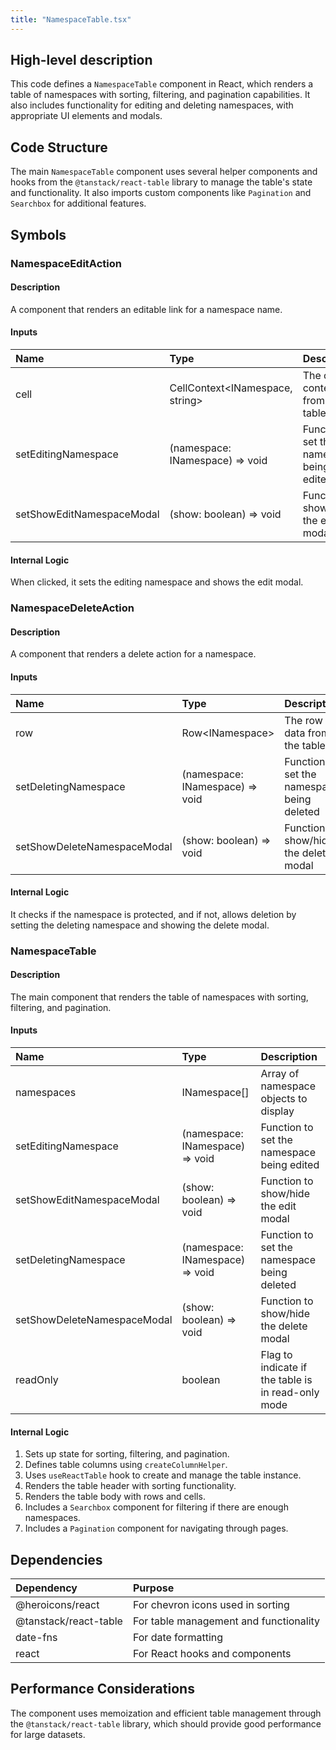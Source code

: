 ```yaml
---
title: "NamespaceTable.tsx"
---
```


## High-level description
This code defines a `NamespaceTable` component in React, which renders a table of namespaces with sorting, filtering, and pagination capabilities. It also includes functionality for editing and deleting namespaces, with appropriate UI elements and modals.

## Code Structure
The main `NamespaceTable` component uses several helper components and hooks from the `@tanstack/react-table` library to manage the table's state and functionality. It also imports custom components like `Pagination` and `Searchbox` for additional features.

## Symbols

### NamespaceEditAction
#### Description
A component that renders an editable link for a namespace name.

#### Inputs
| Name | Type | Description |
|:-----|:-----|:------------|
| cell | CellContext&lt;INamespace, string&gt; | The cell context from the table |
| setEditingNamespace | (namespace: INamespace) =&gt; void | Function to set the namespace being edited |
| setShowEditNamespaceModal | (show: boolean) =&gt; void | Function to show/hide the edit modal |

#### Internal Logic
When clicked, it sets the editing namespace and shows the edit modal.

### NamespaceDeleteAction
#### Description
A component that renders a delete action for a namespace.

#### Inputs
| Name | Type | Description |
|:-----|:-----|:------------|
| row | Row&lt;INamespace&gt; | The row data from the table |
| setDeletingNamespace | (namespace: INamespace) =&gt; void | Function to set the namespace being deleted |
| setShowDeleteNamespaceModal | (show: boolean) =&gt; void | Function to show/hide the delete modal |

#### Internal Logic
It checks if the namespace is protected, and if not, allows deletion by setting the deleting namespace and showing the delete modal.

### NamespaceTable
#### Description
The main component that renders the table of namespaces with sorting, filtering, and pagination.

#### Inputs
| Name | Type | Description |
|:-----|:-----|:------------|
| namespaces | INamespace[] | Array of namespace objects to display |
| setEditingNamespace | (namespace: INamespace) =&gt; void | Function to set the namespace being edited |
| setShowEditNamespaceModal | (show: boolean) =&gt; void | Function to show/hide the edit modal |
| setDeletingNamespace | (namespace: INamespace) =&gt; void | Function to set the namespace being deleted |
| setShowDeleteNamespaceModal | (show: boolean) =&gt; void | Function to show/hide the delete modal |
| readOnly | boolean | Flag to indicate if the table is in read-only mode |

#### Internal Logic
1. Sets up state for sorting, filtering, and pagination.
2. Defines table columns using `createColumnHelper`.
3. Uses `useReactTable` hook to create and manage the table instance.
4. Renders the table header with sorting functionality.
5. Renders the table body with rows and cells.
6. Includes a `Searchbox` component for filtering if there are enough namespaces.
7. Includes a `Pagination` component for navigating through pages.

## Dependencies
| Dependency | Purpose |
|:-----------|:--------|
| @heroicons/react | For chevron icons used in sorting |
| @tanstack/react-table | For table management and functionality |
| date-fns | For date formatting |
| react | For React hooks and components |

## Performance Considerations
The component uses memoization and efficient table management through the `@tanstack/react-table` library, which should provide good performance for large datasets.